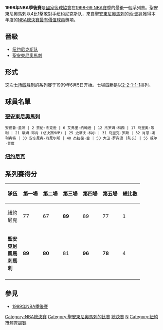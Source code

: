 {{expand|time=2016-06-22T03:11:34+00:00}}
{{unreferenced|time=2016-06-22T03:11:34+00:00}}
{{NoteTA|G1=NBA}}
{{NBA Finals summary
| image = 
| league = NBA
| year = 1999
| runnerup = [[紐約尼克|紐約尼克]]
| runnerup_coach = [[杰夫·范甘迪|杰夫·范甘迪]]
| runnerup_games = 1
| champion = [[聖安東尼奧馬刺|聖安東尼奧馬刺]]
| champion_coach = [[格雷格·波波维奇|格雷格·波波维奇]]
| champion_games = 4
| date =  6月5日－6月16日
| MVP = [[蒂姆·邓肯|蒂姆·邓肯]]<br/>（聖安東尼奧馬刺）
| HOFers = '''馬刺：'''<br/>蒂姆·邓肯（2020年）<br/>[[大卫·罗宾逊|大卫·罗宾逊]]（2009年）
| ECF result = [[紐約尼克|尼克]]4–2擊敗[[印第安納溜馬|溜馬]]
| WCF result = [[聖安東尼奧馬刺|馬刺]]4–0擊敗[[波特蘭拓荒者|拓荒者]]
}}
'''1999年NBA季後賽'''是[[國家籃球協會|國家籃球協會]]在[[1998-99_NBA賽季|1998-99 NBA賽季]]的最後一個系列賽。聖安東尼奧馬刺以4比1擊敗對手纽约尼克斯队，來自[[聖安東尼奧馬刺|聖安東尼奧馬刺]]的[[添·鄧肯|添·鄧肯]]獲得本年度的[[NBA總決賽最有價值球員|NBA總決賽最有價值球員]]獎項。

== 晉級 ==
{{main|1999年NBA季后赛}}
* [[纽约尼克斯队|纽约尼克斯队]]
* [[聖安東尼奧馬刺|聖安東尼奧馬刺]]
== 形式 ==
这次[[七场四胜制|七场四胜制]]的系列賽于1999年6月5日开始。七場四勝是以[[2-2-1-1-1|2-2-1-1-1]]排列。

== 球員名單 ==
=== [[聖安東尼奧馬刺|聖安東尼奧馬刺]] ===
 安德鲁·盖茨 | 2 贾伦·杰克逊 | 6 艾弗里·约翰逊 | 12 杰罗姆·科西 | 17 马里奥·埃利 | 21 蒂姆·邓肯 (总决赛MVP) | 25 史蒂夫·科尔 | 31 马里克·罗斯 | 32 肖恩·埃利奥特 | 33 安东尼奥·丹尼尔斯 | 40 杰拉德·金 | 50 大卫·罗宾逊 (队长) | 55 威尔·普度

=== [[纽约尼克|纽约尼克]] ===

== 系列賽得分 ==
{| border=1 cellspacing=0 width=500 style="margin-left:3em;"
|- style="text-align:center; background-color:#e6e6e6;"
!align=left width=10%|隊伍
!width=13%|第一場
!width=13%|第二場
!width=13%|第三場 
!width=13%|第四場
!width=13%|第五場
  
!width=13%|總比數

|- style="text-align:center;"
|align=left|紐約尼克<br />
|77||67||'''89'''||89||77||1

|- style="text-align:center;"
|align=left|'''聖安東尼奧馬刺馬刺'''<br />
|'''89'''||'''80'''||81||'''96'''||'''78'''||4
|- style="text-align:center;"

|}

== 參見 ==
*[[1999年NBA季後賽|1999年NBA季後賽]]
{{San Antonio Spurs 1998-99 NBA champions}}
{{NBA Finals}}

[[Category:NBA總決賽|Category:NBA總決賽]]
[[Category:聖安東尼奧馬刺的比賽|Category:聖安東尼奧馬刺的比賽]]
[[Category:1998-99_NBA賽季|總決賽]]
[[Category:1999年体育|N]]
[[Category:紐約市體育競賽|Category:紐約市體育競賽]]